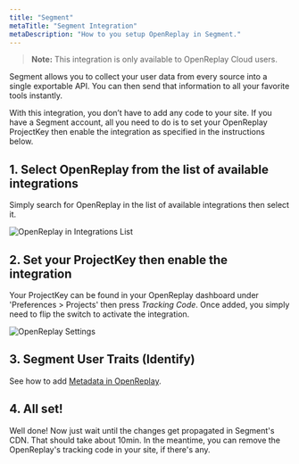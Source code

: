 ```yaml
---
title: "Segment"
metaTitle: "Segment Integration"
metaDescription: "How to you setup OpenReplay in Segment."
---
```


> **Note:** This integration is only available to OpenReplay Cloud users.

Segment allows you to collect your user data from every source into a single exportable API. You can then send that information to all your favorite tools instantly.

With this integration, you don’t have to add any code to your site. If you have a Segment account, all you need to do is to set your OpenReplay ProjectKey then enable the integration as specified in the instructions below.

## 1. Select OpenReplay from the list of available integrations

Simply search for OpenReplay in the list of available integrations then select it.

![OpenReplay in Integrations List](/static/segment-1.png#center)

## 2. Set your ProjectKey then enable the integration

Your ProjectKey can be found in your OpenReplay dashboard under 'Preferences > Projects' then press *Tracking Code*. Once added, you simply need to flip the switch to activate the integration.

![OpenReplay Settings](/static/segment-2.png#center)

## 3. Segment User Traits (Identify)

See how to add [Metadata in OpenReplay](/installation/metadata).

## 4. All set!

Well done! Now just wait until the changes get propagated in Segment's CDN. That should take about 10min. In the meantime, you can remove the OpenReplay's tracking code in your site, if there's any.
